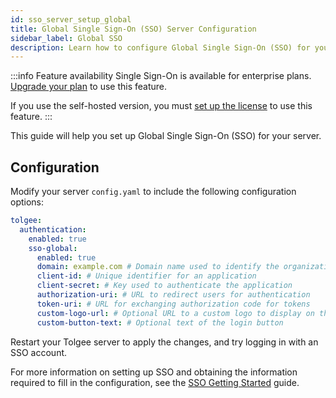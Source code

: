 ```yaml
---
id: sso_server_setup_global
title: Global Single Sign-On (SSO) Server Configuration
sidebar_label: Global SSO
description: Learn how to configure Global Single Sign-On (SSO) for your Tolgee server.
---
```


:::info Feature availability
Single Sign-On is available for enterprise plans. [Upgrade your plan](https://tolgee.io/pricing) to use this feature.

If you use the self-hosted version, you must [set up the license](/platform/self_hosting/licensing) to use this feature.
:::

This guide will help you set up Global Single Sign-On (SSO) for your server.

## Configuration

Modify your server `config.yaml` to include the following configuration options:

```yaml title="config.yaml"
tolgee:
  authentication:
    enabled: true
    sso-global:
      enabled: true
      domain: example.com # Domain name used to identify the organization on the login page
      client-id: # Unique identifier for an application
      client-secret: # Key used to authenticate the application
      authorization-uri: # URL to redirect users for authentication
      token-uri: # URL for exchanging authorization code for tokens
      custom-logo-url: # Optional URL to a custom logo to display on the login page
      custom-button-text: # Optional text of the login button
```

Restart your Tolgee server to apply the changes, and try logging in with an SSO account.

For more information on setting up SSO and obtaining the information required to fill in the configuration, see the [SSO Getting Started](/platform/sso/sso_getting_started) guide.